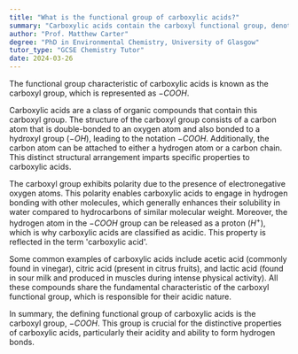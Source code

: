 ```yaml
---
title: "What is the functional group of carboxylic acids?"
summary: "Carboxylic acids contain the carboxyl functional group, denoted as -COOH, which is key to their chemical properties and reactions."
author: "Prof. Matthew Carter"
degree: "PhD in Environmental Chemistry, University of Glasgow"
tutor_type: "GCSE Chemistry Tutor"
date: 2024-03-26
---
```


The functional group characteristic of carboxylic acids is known as the carboxyl group, which is represented as $-COOH$.

Carboxylic acids are a class of organic compounds that contain this carboxyl group. The structure of the carboxyl group consists of a carbon atom that is double-bonded to an oxygen atom and also bonded to a hydroxyl group ($-OH$), leading to the notation $-COOH$. Additionally, the carbon atom can be attached to either a hydrogen atom or a carbon chain. This distinct structural arrangement imparts specific properties to carboxylic acids.

The carboxyl group exhibits polarity due to the presence of electronegative oxygen atoms. This polarity enables carboxylic acids to engage in hydrogen bonding with other molecules, which generally enhances their solubility in water compared to hydrocarbons of similar molecular weight. Moreover, the hydrogen atom in the $-COOH$ group can be released as a proton ($H^+$), which is why carboxylic acids are classified as acidic. This property is reflected in the term 'carboxylic acid'.

Some common examples of carboxylic acids include acetic acid (commonly found in vinegar), citric acid (present in citrus fruits), and lactic acid (found in sour milk and produced in muscles during intense physical activity). All these compounds share the fundamental characteristic of the carboxyl functional group, which is responsible for their acidic nature.

In summary, the defining functional group of carboxylic acids is the carboxyl group, $-COOH$. This group is crucial for the distinctive properties of carboxylic acids, particularly their acidity and ability to form hydrogen bonds.
    